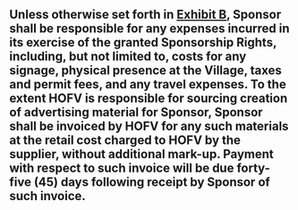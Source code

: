 ## Unless otherwise set forth in [[Exhibit B](#exhibit-b)]{.underline}, Sponsor shall be responsible for any expenses incurred in its exercise of the granted Sponsorship Rights, including, but not limited to, costs for any signage, physical presence at the Village, taxes and permit fees, and any travel expenses. To the extent HOFV is responsible for sourcing creation of advertising material for Sponsor, Sponsor shall be invoiced by HOFV for any such materials at the retail cost charged to HOFV by the supplier, without additional mark-up. Payment with respect to such invoice will be due forty-five (45) days following receipt by Sponsor of such invoice. {#production-execution:expense-responsibility}
